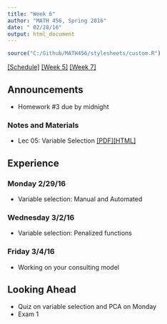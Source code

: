 ```yaml
---
title: "Week 6"
author: "MATH 456, Spring 2016"
date: " 02/28/16"
output: html_document
---
```

```r
source("C:/Github/MATH456/stylesheets/custom.R")
```
[[Schedule]](Schedule.html)  [[Week 5]](wk05.html) [[Week 7]](wk07.html)

## Announcements
* Homework #3 due by midnight

### Notes and Materials
* Lec 05: Variable Selection [[PDF]](notes/)[[HTML]](notes/)

## Experience

### Monday 2/29/16
* Variable selection: Manual and Automated

### Wednesday 3/2/16
* Variable selection: Penalized functions

### Friday 3/4/16
* Working on your consulting model

## Looking Ahead
* Quiz on variable selection and PCA on Monday
* Exam 1 



